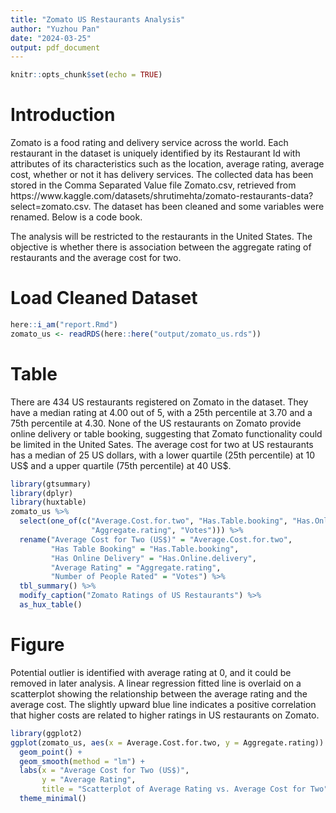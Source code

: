 ```yaml
---
title: "Zomato US Restaurants Analysis"
author: "Yuzhou Pan"
date: "2024-03-25"
output: pdf_document
---
```


```r
knitr::opts_chunk$set(echo = TRUE)
```

# Introduction

Zomato is a food rating and delivery service across the world. Each restaurant in the dataset is uniquely identified by its Restaurant Id with attributes of its characteristics such as the location, average rating, average cost, whether or not it has delivery services. The collected data has been stored in the Comma Separated Value file Zomato.csv, retrieved from https://www.kaggle.com/datasets/shrutimehta/zomato-restaurants-data?select=zomato.csv. The dataset has been cleaned and some variables were renamed. Below is a code book.

\begin{center}
\begin{tabular}{| l | l |}
  \hline
  \textbf{Variable} & \textbf{Description}\\
  \hline
  Restaurant & Id	Unique id of every restaurant across various cities of the world\\
  Restaurant.Name &	Name of the restaurant\\
  Country &	Country in which restaurant is located\\
  City &	City in which restaurant is located\\
  Address &	Address of the restaurant\\
  Locality & Location in the city\\
  Locality.Verbose & Detailed description of the locality\\
  Longitude	& Longitude coordinate of the restaurant's location\\
  Latitude & Latitude coordinate of the restaurant's location\\
  Cuisines & Cuisines offered by the restaurant\\
  Average.Cost.for.two & Cost for two people in different currencies\\
  Currency & Currency of the country\\
  Has.Table.booking &	yes/no\\
  Has.Online.delivery &	yes/no\\
  Is.delivering &	yes/no\\
  Switch.to.order menu &	yes/no\\
  Price.range	& range of price of food\\
  Aggregate.Rating & Average rating out of 5\\
  Votes	& Number of ratings\\
  \hline
\end{tabular}
\end{center}
  
The analysis will be restricted to the restaurants in the United States. The objective is whether there is association between the aggregate rating of restaurants and the average cost for two. 

\newpage

# Load Cleaned Dataset

```r
here::i_am("report.Rmd")
zomato_us <- readRDS(here::here("output/zomato_us.rds"))
```

# Table

There are 434 US restaurants registered on Zomato in the dataset. They have a median rating at 4.00 out of 5, with a 25th percentile at 3.70 and a 75th percentile at 4.30. None of the US restaurants on Zomato provide online delivery or table booking, suggesting that Zomato functionality could be limited in the United Sates. The average cost for two at US restaurants has a median of 25 US dollars, with a lower quartile (25th percentile) at 10 US\$ and a upper quartile (75th percentile) at 40 US\$. 

```r
library(gtsummary)
library(dplyr)
library(huxtable)
zomato_us %>%
  select(one_of(c("Average.Cost.for.two", "Has.Table.booking", "Has.Online.delivery", 
                  "Aggregate.rating", "Votes"))) %>%
  rename("Average Cost for Two (US$)" = "Average.Cost.for.two",
         "Has Table Booking" = "Has.Table.booking", 
         "Has Online Delivery" = "Has.Online.delivery",
         "Average Rating" = "Aggregate.rating",
         "Number of People Rated" = "Votes") %>%
  tbl_summary() %>%
  modify_caption("Zomato Ratings of US Restaurants") %>%
  as_hux_table()
```

\newpage

# Figure

Potential outlier is identified with average rating at 0, and it could be removed in later analysis. A linear regression fitted line is overlaid on a scatterplot showing the relationship between the average rating and the average cost. The slightly upward blue line indicates a positive correlation that higher costs are related to higher ratings in US restaurants on Zomato.

```r
library(ggplot2)
ggplot(zomato_us, aes(x = Average.Cost.for.two, y = Aggregate.rating)) +
  geom_point() +
  geom_smooth(method = "lm") +
  labs(x = "Average Cost for Two (US$)",
       y = "Average Rating",
       title = "Scatterplot of Average Rating vs. Average Cost for Two") +
  theme_minimal()
```